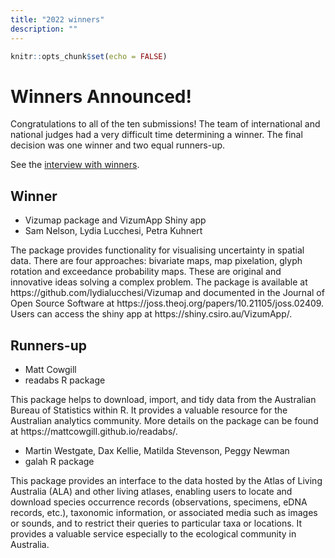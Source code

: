 ```yaml
---
title: "2022 winners"
description: ""
---
```


```r
knitr::opts_chunk$set(echo = FALSE)
```

# <i class="fas fa-trophy"></i> Winners Announced!

Congratulations to all of the ten submissions! The team of international and national judges had a very difficult time determining a winner. The final decision was one winner and two equal runners-up. 

See the [interview with winners](https://ardc.edu.au/article/shaping-research-software-an-interview-with-lydia-lucchesi-and-sam-nelson/).

## Winner

- Vizumap package and VizumApp Shiny app
- Sam Nelson, Lydia Lucchesi, Petra Kuhnert 

The package provides functionality for visualising uncertainty in spatial data. There are four approaches: bivariate maps, map pixelation, glyph rotation and exceedance probability maps. These are original and innovative ideas solving a complex problem. The package is available at https://github.com/lydialucchesi/Vizumap and documented in the Journal of Open Source Software at https://joss.theoj.org/papers/10.21105/joss.02409. Users can access the shiny app at https://shiny.csiro.au/VizumApp/.

## Runners-up

- Matt Cowgill
- readabs R package

This package helps to download, import, and tidy data from the Australian Bureau of Statistics within R.  It provides a valuable resource for the Australian analytics community. More details on the package can be found at https://mattcowgill.github.io/readabs/.

- Martin Westgate, Dax Kellie, Matilda Stevenson, Peggy Newman
- galah R package

This package provides an interface to the data hosted by the Atlas of Living Australia (ALA) and other living atlases, enabling users to locate and download species occurrence records (observations, specimens, eDNA records, etc.), taxonomic information, or associated media such as images or sounds, and to restrict their queries to particular taxa or locations. It provides a valuable service especially to the ecological community in Australia.
